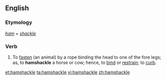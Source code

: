 ==English==

===Etymology===
''[[ham]] + [[shackle]]''

===Verb===
{{en-verb|hamshackles|hamshackling|hamshackled}}

# {{context|transitive|lang=en}} To [[fasten]] (an animal) by a rope binding the head to one of the fore legs; as, to '''hamshackle''' a horse or cow; hence, to [[bind]] or [[restrain]]; to [[curb]].

[[et:hamshackle]]
[[ta:hamshackle]]
[[vi:hamshackle]]
[[zh:hamshackle]]